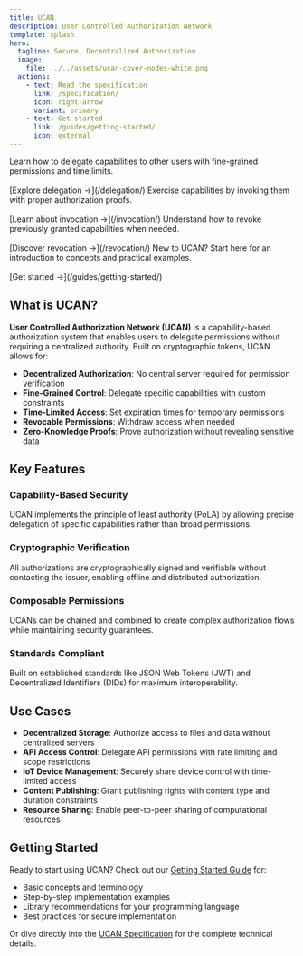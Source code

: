 ```yaml
---
title: UCAN
description: User Controlled Authorization Network
template: splash
hero:
  tagline: Secure, Decentralized Authorization
  image:
    file: ../../assets/ucan-cover-nodes-white.png
  actions:
    - text: Read the specification
      link: /specification/
      icon: right-arrow
      variant: primary
    - text: Get started
      link: /guides/getting-started/
      icon: external
---
```



<CardGrid stagger>
	<Card title="Delegation" icon="star">
		Learn how to delegate capabilities to other users with fine-grained permissions and time limits.
		<br /><br />
		[Explore delegation →](/delegation/)
	</Card>
	<Card title="Invocation" icon="rocket">
		Exercise capabilities by invoking them with proper authorization proofs.
		<br /><br />
		[Learn about invocation →](/invocation/)
	</Card>
	<Card title="Revocation" icon="setting">
		Understand how to revoke previously granted capabilities when needed.
		<br /><br />
		[Discover revocation →](/revocation/)
	</Card>
	<Card title="Getting Started" icon="open-book">
		New to UCAN? Start here for an introduction to concepts and practical examples.
		<br /><br />
		[Get started →](/guides/getting-started/)
	</Card>
</CardGrid>

## What is UCAN?

**User Controlled Authorization Network (UCAN)** is a capability-based authorization system that enables users to delegate permissions without requiring a centralized authority. Built on cryptographic tokens, UCAN allows for:

- **Decentralized Authorization**: No central server required for permission verification
- **Fine-Grained Control**: Delegate specific capabilities with custom constraints  
- **Time-Limited Access**: Set expiration times for temporary permissions
- **Revocable Permissions**: Withdraw access when needed
- **Zero-Knowledge Proofs**: Prove authorization without revealing sensitive data

## Key Features

### Capability-Based Security
UCAN implements the principle of least authority (PoLA) by allowing precise delegation of specific capabilities rather than broad permissions.

### Cryptographic Verification  
All authorizations are cryptographically signed and verifiable without contacting the issuer, enabling offline and distributed authorization.

### Composable Permissions
UCANs can be chained and combined to create complex authorization flows while maintaining security guarantees.

### Standards Compliant
Built on established standards like JSON Web Tokens (JWT) and Decentralized Identifiers (DIDs) for maximum interoperability.

## Use Cases

- **Decentralized Storage**: Authorize access to files and data without centralized servers
- **API Access Control**: Delegate API permissions with rate limiting and scope restrictions  
- **IoT Device Management**: Securely share device control with time-limited access
- **Content Publishing**: Grant publishing rights with content type and duration constraints
- **Resource Sharing**: Enable peer-to-peer sharing of computational resources

## Getting Started

Ready to start using UCAN? Check out our [Getting Started Guide](/guides/getting-started/) for:

- Basic concepts and terminology
- Step-by-step implementation examples
- Library recommendations for your programming language
- Best practices for secure implementation

Or dive directly into the [UCAN Specification](/specification/) for the complete technical details.
